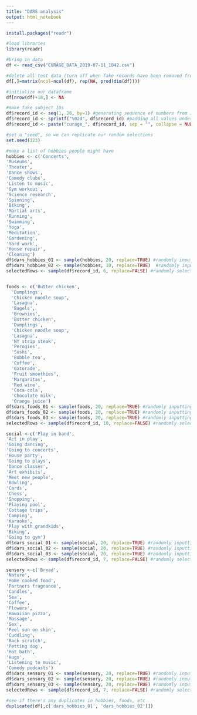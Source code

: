 ```yaml
---
title: "DARS analysis"
output: html_notebook
---
```


```r
install.packages("readr")
```


```r

#load libraries
library(readr)

#bring in data
df <- read_csv("CURAGE_DATA_2019-07-11_1042.csv")

```



```r

#delete all test data (turn off when fake records have been removed from database)
df[,]=matrix(ncol=ncol(df), rep(NA, prod(dim(df))))

#initialize our dataframe
df[nrow(df)+18,] <- NA

#make fake subject IDs
df$record_id <- seq(1, 20, by=1) #generating sequence of numbers from 1 to 20
df$record_id <- sprintf("%02d", df$record_id) #padding all values under record_id column to 2 digits
df$record_id <- paste("curage_", df$record_id, sep = "", collapse = NULL) #concatenate "curage_id" with existing 2 didgit record id's 1 - 20

#set a "seed", so we can replicate our random selections
set.seed(123)

#make a list of hobbies people might have
hobbies <- c('Concerts',
'Museums',
'Theater',
'Dance shows',
'Comedy clubs',
'Listen to music',
'Gym workout',
'Science research',
'Spinning',
'Biking',
'Martial arts',
'Running',
'Swimming',
'Yoga',
'Meditation',
'Gardening',
'Yard work',
'House repair',
'Cleaning')
df$dars_hobbies_01 <- sample(hobbies, 20, replace=TRUE) #randomly inputting hobbies from list into "dars_hobbies_01" column
df$dars_hobbies_02 <- sample(hobbies, 10, replace=TRUE)  #randomly inputting hobbies from list into "dars_hobbies_02" column
selectedRows <- sample(df$record_id, 6, replace=FALSE) #randomly select 6 record IDs


foods <- c('Butter chicken',
  'Dumplings',
  'Chicken noodle soup',
  'Lasagna', 
  'Bagels', 
  'Brownies', 
  'Butter chicken', 
  'Dumplings', 
  'Chicken noodle soup', 
  'Lasagna', 
  'NY strip steak', 
  'Perogies', 
  'Sushi', 
  'Bubble tea', 
  'Coffee', 
  'Gatorade', 
  'Fruit smoothies', 
  'Margaritas', 
  'Red wine', 
  'Coca-cola', 
  'Chocolate milk', 
  'Orange juice')
df$dars_foods_01 <- sample(foods, 20, replace=TRUE) #randomly inputting foods from list into "dars_foods_01" column
df$dars_foods_02 <- sample(foods, 20, replace=TRUE) #randomly inputting foods from list into "dars_foods_02" column
df$dars_foods_03 <- sample(foods, 20, replace=TRUE) #randomly inputting foods from list into "dars_foods_03" column
selectedRows <- sample(df$record_id, 10, replace=FALSE) #randomly select 10 record IDs

social <-c('Play in band',
'Act in play', 
'Going dancing',
'Going to concerts',
'House party',
'Going to plays',
'Dance classes',
'Art exhibits',
'Meet new people',
'Bowling',
'Cards',
'Chess',
'Shopping',
'Playing pool',
'Cottage trips',
'Camping',
'Karaoke',
'Play with grandkids',
'Biking',
'Going to gym')
df$dars_social_01 <- sample(social, 20, replace=TRUE) #randomly inputting foods from list into "dars_social_01" column
df$dars_social_02 <- sample(social, 20, replace=TRUE) #randomly inputting foods from list into "dars_social_02" column
df$dars_social_03 <- sample(social, 20, replace=TRUE) #randomly inputting foods from list into "dars_social_03" column
selectedRows <- sample(df$record_id, 7, replace=FALSE) #randomly select 10 record IDs

sensory <-c('Bread', 
'Nature', 
'Home cooked food', 
'Partners fragrance', 
'Candles', 
'Sea', 
'Coffee', 
'Flowers', 
'Hawaiian pizza', 
'Massage', 
'Sex', 
'Feel sun on skin', 
'Cuddling', 
'Back scratch', 
'Petting dog', 
'Hot bath', 
'Hugs', 
'Listening to music', 
'Comedy podcasts')
df$dars_sensory_01 <- sample(sensory, 20, replace=TRUE) #randomly inputting foods from list into "dars_social_01" column
df$dars_sensory_02 <- sample(sensory, 20, replace=TRUE) #randomly inputting foods from list into "dars_social_02" column
df$dars_sensory_03 <- sample(sensory, 20, replace=TRUE) #randomly inputting foods from list into "dars_social_03" column
selectedRows <- sample(df$record_id, 7, replace=FALSE) #randomly select 10 record IDs


```


```r

#see if there's any duplicates in hobbies, foods, etc
duplicated(df[,c('dars_hobbies_01', 'dars_hobbies_02')]) 

```


